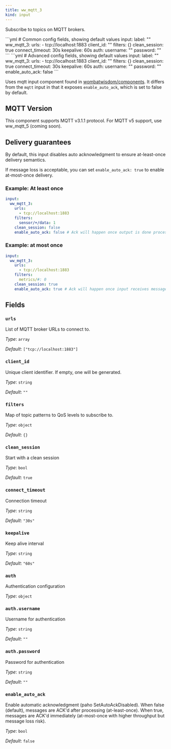 ```yaml
---
title: ww_mqtt_3
kind: input
---
```


Subscribe to topics on MQTT brokers.


<Tabs>
<TabItem label="Common">
```yml
# Common config fields, showing default values
input:
  label: ""
  ww_mqtt_3:
    urls:
      - tcp://localhost:1883
    client_id: ""
    filters: {}
    clean_session: true
    connect_timeout: 30s
    keepalive: 60s
    auth:
      username: ""
      password: ""
```
</TabItem>
<TabItem label="Advanced">
```yml
# Advanced config fields, showing default values
input:
  label: ""
  ww_mqtt_3:
    urls:
      - tcp://localhost:1883
    client_id: ""
    filters: {}
    clean_session: true
    connect_timeout: 30s
    keepalive: 60s
    auth:
      username: ""
      password: ""
    enable_auto_ack: false
```
</TabItem>
</Tabs>

Uses mqtt input component found in [wombatwisdom/components](https://github.com/wombatwisdom/components). It differs from the `mqtt`
input in that it exposes `enable_auto_ack`, which is set to false by default.

## MQTT Version

This component supports MQTT v3.1.1 protocol. For MQTT v5 support, use ww_mqtt_5 (coming soon).

## Delivery guarantees

By default, this input disables auto acknowledgment to ensure at-least-once delivery semantics.

If message loss is acceptable, you can set `enable_auto_ack: true` to enable at-most-once delivery.

### Example: At least once

```yaml
input:
  ww_mqtt_3:
    urls:
      - tcp://localhost:1883
    filters:
      sensor/+/data: 1
    clean_session: false
    enable_auto_ack: false # Ack will happen once output is done processing.
```

### Example: at most once

```yaml
input:
  ww_mqtt_3:
    urls:
      - tcp://localhost:1883
    filters:
      metrics/#: 0
    clean_session: true
    enable_auto_ack: true # Ack will happen once input receives message
```


## Fields

### `urls`

List of MQTT broker URLs to connect to.


*Type*: `array`

*Default*: `["tcp://localhost:1883"]`

### `client_id`

Unique client identifier. If empty, one will be generated.


*Type*: `string`

*Default*: `""`

### `filters`

Map of topic patterns to QoS levels to subscribe to.


*Type*: `object`

*Default*: `{}`

### `clean_session`

Start with a clean session


*Type*: `bool`

*Default*: `true`

### `connect_timeout`

Connection timeout


*Type*: `string`

*Default*: `"30s"`

### `keepalive`

Keep alive interval


*Type*: `string`

*Default*: `"60s"`

### `auth`

Authentication configuration


*Type*: `object`


### `auth.username`

Username for authentication


*Type*: `string`

*Default*: `""`

### `auth.password`

Password for authentication


*Type*: `string`

*Default*: `""`

### `enable_auto_ack`

Enable automatic acknowledgment (paho SetAutoAckDisabled). When false (default), messages are ACK'd after processing (at-least-once). When true, messages are ACK'd immediately (at-most-once with higher throughput but message loss risk).


*Type*: `bool`

*Default*: `false`


